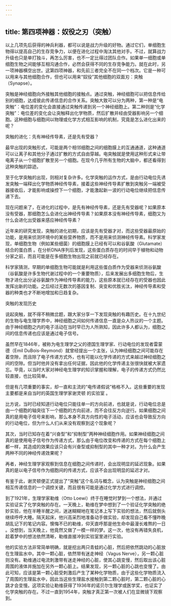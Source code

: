```yaml
---
---
---
```

title: 第四项神器：奴役之刃（突触）
---




以上几项先后获得的神兵利器，都可以说是战力升级的好物。通过它们，单细胞生物得以提高自己的生存竞争力，以便在进化过程中淘汰其他对手。不过，就算战力升级也只是单打独斗，再怎么厉害，也不一定比得过团队合作。如果单一细胞或单细胞生物之间能够互相沟通合作，必然会获得不同的生存竞争能力。就在此时，另一项神器横空出世。这第四项神器，和先前三者完全不在同一个档次。它是一种可以用来与其他细胞合作，但也可以用来“奴役”其他细胞的双面刃：突触（Synapse）。

突触是神经细胞向外接触其他细胞的接触点。通过突触，神经细胞可以把信息传给别的细胞，达成彼此传递信息的合作关系。突触大致可以分为两种，第一种是“电突触”：电位差的变化会直接通过突触传递到另一个神经细胞上。第二种则是“化学突触”：电位差的变化会让突触释出化学物质，然后扩散并经由受器影响另一个细胞。这种细胞与细胞间以物理或化学方式相互影响的机制，究竟是怎么进化出来的呢？

突触的进化：先有神经传导素，还是先有受器？

最早出现的突触形式，可能是两个相邻细胞之间的细胞膜上的互通通道，这种通道可以让离子和其他分子通过扩散的方式自由穿越。电突触就是使用这种形式来让带电离子从一个细胞扩散至另一个细胞。在现今几乎所有生物的大脑中，都还看得到这种突触的踪迹。

至于化学突触的出现，则相对复杂许多。化学突触的运作方式，是由行动电位先诱发突触一端释出化学物质神经传导素，接着这些神经传导素扩散到突触另一端被受器接收后，才能影响或操控下一个细胞，才能激起新一波的行动电位继续把信息传递下去。

现在问题来了，在进化的过程中，是先有神经传导素，还是先有受器呢？如果原本没有受器，那细胞怎么会进化出神经传导素？如果原本没有神经传导素，细胞又为什么会进化出受器来感应神经传导素？

近年来的研究发现，突触的进化初期，应该是先有受器才对，而这些受器最原始的功能，是用来侦测环境中的某些营养物质，而不是用来侦测神经传导素。科学家发现，单细胞生物（例如某些细菌）的细胞膜上已经有可以和谷氨酸（Glutamate）结合的蛋白质 。在分析DNA序列后发现，这些蛋白质存在的时间早于植物和动物分家之前，而且可能是在多细胞生物出现之前就已经存在。

科学家猜测，早期的单细胞生物可能就是利用这些蛋白质作为受器来侦测谷氨酸（谷氨酸是许多生物代谢过程中的一个重要物质），后来发展出多细胞生物后，生物才进化出分泌谷氨酸作为神经传导素的能力，这些原本就已经存在的受器也因此发挥出新的功能。之后经过无数次的基因复制、突变和优胜劣汰，神经传导素和受器的种类也才不断地增加和日趋复杂。

突触的发现历史

说起突触，就不得不稍微岔题，跟大家分享一下发现突触的有趣历史。在十九世纪的生物与电生理学界中，神经细胞之间如何传递信息一直是众人热议的一个主题。由于神经细胞之内的电子活动在当时早已为人所熟知，因此许多人都认为，细胞之间的信息传递也应该是通过电子信号。

虽然早在1846年，被称为电生理学之父的德国生理学家、行动电位的发现者雷蒙德（Emil DuBois-Reymond）就曾经提出一个主张，认为神经细胞之间可能存在着空隙，而且除了电子传递方式外，也有可能以化学传递的方式来越过神经细胞之间的空隙。但当时他并没有拿出任何证据，因此他的化学传递主张很快就被大家遗忘。毕竟，以当时大家对神经电生理学的知识掌握和理解，电子的传递方式仍然比较直接，也比较简单。

但是有几项重要的事实，却一直和主流的“电传递假说”格格不入。这些重要的发现主要都是来自当时的英国生理学家谢灵顿 的实验室 。

比方说，当时已经知道行动电位只能往单一的方向前进，也就是说，行动电位总是由一个细胞的轴突往下一个细胞的方向前进，而不会往反方向逆行。如果细胞之间真的是用电子信号来影响，那么本身不具方向性的电子活动，应该也会导致反方向的行动电位，但为什么人们从来没有观察到这个现象呢？

其次，当时已知存在着“兴奋型”和“抑制型”两种神经细胞作用。如果神经细胞之间真的是使用电子信号作为传递方式，那么由于电位改变和传递的方式在每个细胞上都一样，其造成的效果应该只会有兴奋型或抑制型的其中一种才对。为什么会产生两种不同的神经传递效果呢？

再者，神经生理学家观察到信息在细胞之间传递时，会出现明显的延迟现象。如果真的是以电子信号作为细胞间的传递方式，应该不会出现明显的延迟才对。

有鉴于此，谢灵顿便正式提出了“突触”这个名词与概念，认为突触是神经细胞之间相互传递信息的一个调控关键，而且很有可能是通过化学方式进行调控。

到了1921年，生理学家勒维（Otto Loewi）终于在睡觉时梦到一个想法，并通过实验证实了化学突触的存在。一天晚上，勒维在梦中想到了一个验证化学突触的绝妙实验，他在半睡半醒之间，迷迷糊糊地在笔记本上写下实验的想法，然后就倒头继续呼呼大睡。隔天起床，他兴高采烈地准备动手做实验，却发现自己看不懂昨晚胡乱记下的笔记内容。懊悔不已的勒维，仰天直呼那是他生命中最漫长难熬的一日 。没想到，当天晚上，他竟然又做了一模一样的梦。这一次，他没有再错失良机，趁着梦中的想法依然清晰，勒维直接冲到实验室里进行实验。

他的实验方法非常简单明确，就是挖出两只青蛙的心脏，然后把依然跳动的心脏放在生理盐水中。其中一颗心脏，依然带有迷走神经（Vagus Nerve），另一颗心脏则没有。勒维通过电流刺激带有迷走神经的心脏，使其心跳变慢，然后取出该心脏周围的液体并施加在另外一颗心脏上。结果发现，另一颗心脏的心跳也变慢了。由此可知，应该是第一颗心脏受刺激后产生了某种化学物质，由于这些化学物质流入了周围的生理盐水中，因此当这些生理盐水接触到第二颗心脏时，第二颗心脏的心跳才会变慢。这项实验让勒维获得了1936年的诺贝尔生理学或医学奖，也证实了化学突触的存在。不过一直到1954年，突触才真正第一次被人们在显微镜下观察到。